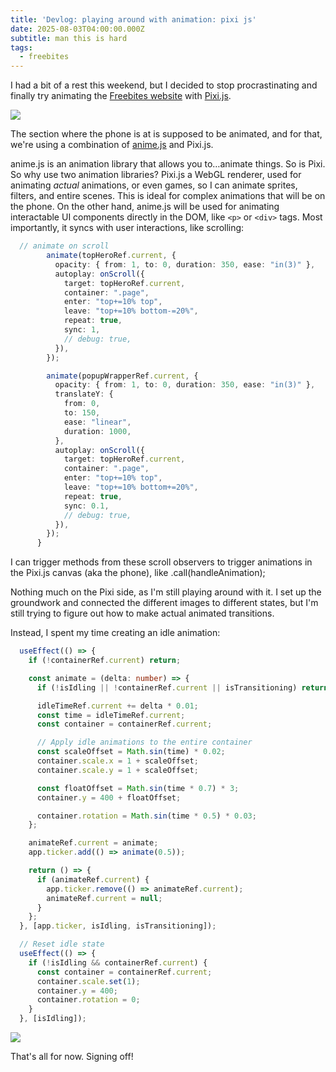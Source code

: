 ```yaml
---
title: 'Devlog: playing around with animation: pixi js'
date: 2025-08-03T04:00:00.000Z
subtitle: man this is hard
tags:
  - freebites
---
```


I had a bit of a rest this weekend, but I decided to stop procrastinating and finally try animating the [Freebites website](https://www.freebites.org/) with [Pixi.js](https://pixijs.com/).

![](https://res.cloudinary.com/dqjxcxacd/image/upload/v1754246424/da807e41-df3a-4ec1-a30f-3267cd659549.png)

The section where the phone is at is supposed to be animated, and for that, we're using a combination of [anime.js](https://animejs.com) and Pixi.js.

<SectionTitle title="What's that?" />

anime.js is an animation library that allows you to…animate things. So is Pixi. So why use two animation libraries? Pixi.js a WebGL renderer, used for animating *actual* animations, or even games, so I can animate sprites, filters, and entire scenes. This is ideal for complex animations that will be on the phone. On the other hand, anime.js will be used for animating interactable UI components directly in the DOM, like `<p>` or `<div>` tags. Most importantly, it syncs with user interactions, like scrolling:

```ts
  // animate on scroll
        animate(topHeroRef.current, {
          opacity: { from: 1, to: 0, duration: 350, ease: "in(3)" },
          autoplay: onScroll({
            target: topHeroRef.current,
            container: ".page",
            enter: "top+=10% top",
            leave: "top+=10% bottom-=20%",
            repeat: true,
            sync: 1,
            // debug: true,
          }),
        });

        animate(popupWrapperRef.current, {
          opacity: { from: 1, to: 0, duration: 350, ease: "in(3)" },
          translateY: {
            from: 0,
            to: 150,
            ease: "linear",
            duration: 1000,
          },
          autoplay: onScroll({
            target: topHeroRef.current,
            container: ".page",
            enter: "top+=10% top",
            leave: "top+=10% bottom+=20%",
            repeat: true,
            sync: 0.1,
            // debug: true,
          }),
        });
      }
```

I can trigger methods from these scroll observers to trigger animations in the Pixi.js canvas (aka the phone), like .call(handleAnimation);

<SectionTitle title="So, what did I do?" />

Nothing much on the Pixi side, as I'm still playing around with it. I set up the groundwork and connected the different images to different states, but I'm still trying to figure out how to make actual animated transitions.

Instead, I spent my time creating an idle animation:

```ts
  useEffect(() => {
    if (!containerRef.current) return;

    const animate = (delta: number) => {
      if (!isIdling || !containerRef.current || isTransitioning) return;

      idleTimeRef.current += delta * 0.01;
      const time = idleTimeRef.current;
      const container = containerRef.current;

      // Apply idle animations to the entire container
      const scaleOffset = Math.sin(time) * 0.02;
      container.scale.x = 1 + scaleOffset;
      container.scale.y = 1 + scaleOffset;

      const floatOffset = Math.sin(time * 0.7) * 3;
      container.y = 400 + floatOffset;

      container.rotation = Math.sin(time * 0.5) * 0.03;
    };

    animateRef.current = animate;
    app.ticker.add(() => animate(0.5));

    return () => {
      if (animateRef.current) {
        app.ticker.remove(() => animateRef.current);
        animateRef.current = null;
      }
    };
  }, [app.ticker, isIdling, isTransitioning]);

  // Reset idle state
  useEffect(() => {
    if (!isIdling && containerRef.current) {
      const container = containerRef.current;
      container.scale.set(1);
      container.y = 400;
      container.rotation = 0;
    }
  }, [isIdling]);
```

![](https://res.cloudinary.com/dqjxcxacd/image/upload/v1754345798/FreebitesIdleAnimation_kgrguc.gif)

That's all for now. Signing off!
